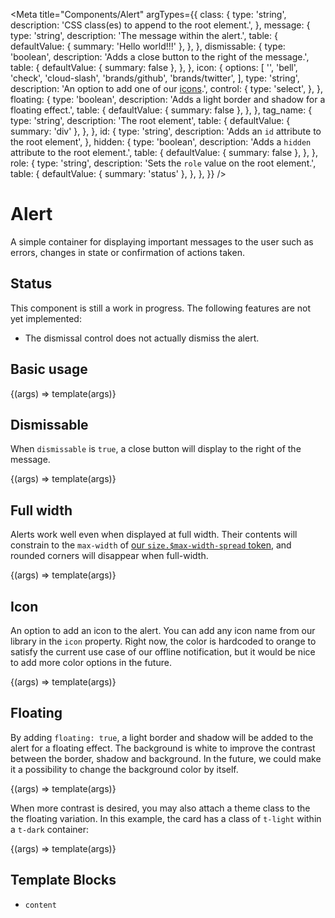 
<Meta
  title="Components/Alert"
  argTypes={{
    class: {
      type: 'string',
      description: 'CSS class(es) to append to the root element.',
    },
    message: {
      type: 'string',
      description: 'The message within the alert.',
      table: {
        defaultValue: { summary: 'Hello world!!!' },
      },
    },
    dismissable: {
      type: 'boolean',
      description: 'Adds a close button to the right of the message.',
      table: {
        defaultValue: { summary: false },
      },
    },
    icon: {
      options: [
        '',
        'bell',
        'check',
        'cloud-slash',
        'brands/github',
        'brands/twitter',
      ],
      type: 'string',
      description:
        'An option to add one of our [icons](/?path=/docs/design-icons--page).',
      control: {
        type: 'select',
      },
    },
    floating: {
      type: 'boolean',
      description: 'Adds a light border and shadow for a floating effect.',
      table: {
        defaultValue: { summary: false },
      },
    },
    tag_name: {
      type: 'string',
      description: 'The root element',
      table: {
        defaultValue: { summary: 'div' },
      },
    },
    id: {
      type: 'string',
      description: 'Adds an `id` attribute to the root element',
    },
    hidden: {
      type: 'boolean',
      description: 'Adds a `hidden` attribute to the root element.',
      table: {
        defaultValue: { summary: false },
      },
    },
    role: {
      type: 'string',
      description: 'Sets the `role` value on the root element.',
      table: {
        defaultValue: { summary: 'status' },
      },
    },
  }}
/>

# Alert

A simple container for displaying important messages to the user such as errors, changes in state or confirmation of actions taken.

## Status

This component is still a work in progress. The following features are not yet implemented:

- The dismissal control does not actually dismiss the alert.

## Basic usage

<Canvas>
  <Story
    name="Basic"
    args={{ message: 'Your comment is awaiting moderation.' }}
  >
    {(args) => template(args)}
  </Story>
</Canvas>

<ArgsTable story="Basic" />

## Dismissable

When `dismissable` is `true`, a close button will display to the right of the message.

<Canvas>
  <Story
    name="Dismissable"
    args={{
      message: 'Your action was completed successfully! 🎉',
      dismissable: true,
    }}
  >
    {(args) => template(args)}
  </Story>
</Canvas>

## Full width

Alerts work well even when displayed at full width. Their contents will constrain to the `max-width` of [our `size.$max-width-spread` token](/docs/design-tokens-layout--page), and rounded corners will disappear when full-width.

<Canvas>
  <Story
    name="Full width"
    parameters={{
      layout: 'fullscreen',
    }}
    args={{
      message: 'You appear to be offline. 🤔',
      dismissable: true,
    }}
  >
    {(args) => template(args)}
  </Story>
</Canvas>

## Icon

An option to add an icon to the alert. You can add any icon name from our library in the `icon` property. Right now, the color is hardcoded to orange to satisfy the current use case of our offline notification, but it would be nice to add more color options in the future.

<Canvas>
  <Story
    name="Icon"
    args={{
      message: 'Your action was completed successfully! 🎉',
      icon: 'check',
    }}
  >
    {(args) => template(args)}
  </Story>
</Canvas>

## Floating

By adding `floating: true`, a light border and shadow will be added to the alert for a floating effect. The background is white to improve the contrast between the border, shadow and background. In the future, we could make it a possibility to change the background color by itself.

<Canvas>
  <Story
    name="Floating"
    args={{
      message: 'You appear to be offline. 🤔',
      dismissable: true,
      floating: true,
      icon: 'bell',
    }}
  >
    {(args) => template(args)}
  </Story>
</Canvas>

When more contrast is desired, you may also attach a theme class to the the floating variation. In this example, the card has a class of `t-light` within a `t-dark` container:

<Canvas>
  <Story
    name="Themed Floating"
    parameters={{
      theme: 't-dark',
    }}
    args={{
      message: 'You appear to be offline. 🤔',
      dismissable: true,
      floating: true,
      icon: 'bell',
      class: 't-light',
    }}
  >
    {(args) => template(args)}
  </Story>
</Canvas>

## Template Blocks

- `content`
